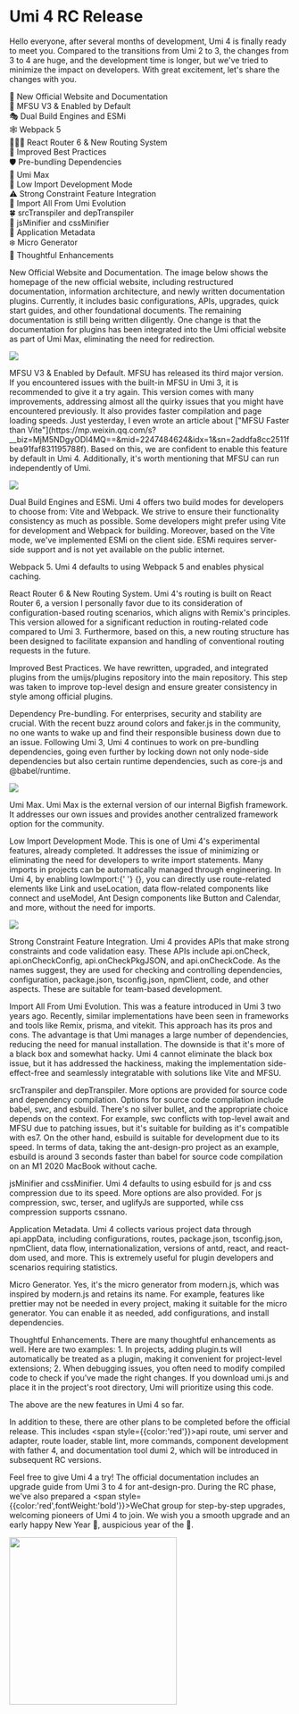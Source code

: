# Umi 4 RC Release

Hello everyone, after several months of development, Umi 4 is finally ready to meet you. Compared to the transitions from Umi 2 to 3, the changes from 3 to 4 are huge, and the development time is longer, but we've tried to minimize the impact on developers. With great excitement, let's share the changes with you.

🎉 New Official Website and Documentation<br /> 🚀 MFSU V3 & Enabled by Default<br /> 🎭 Dual Build Engines and ESMi<br /> 🕸 Webpack 5<br /> ⛹🏾‍♂️ React Router 6 & New Routing System<br /> 🐹 Improved Best Practices<br /> 🛡️ Pre-bundling Dependencies<br /> 🤺 Umi Max<br /> 🐛 Low Import Development Mode<br /> ⚠️ Strong Constraint Feature Integration<br /> 🎈 Import All From Umi Evolution<br /> 🍀 srcTranspiler and depTranspiler<br /> 🌼 jsMinifier and cssMinifier<br /> 🌸 Application Metadata<br /> ❄️ Micro Generator<br /> 🧪 Thoughtful Enhancements<br />

<p>
  <span style={{ color: 'red', fontWeight: 'bold' }}>New Official Website and Documentation.</span>
  The image below shows the homepage of the new official website, including restructured documentation, information architecture, and newly written documentation plugins. Currently, it includes basic configurations, APIs, upgrades, quick start guides, and other foundational documents. The remaining documentation is still being written diligently. One change is that the documentation for plugins has been integrated into the Umi official website as part of Umi Max, eliminating the need for redirection.
</p>

![](https://img.alicdn.com/imgextra/i1/O1CN014dDq4L1Zc3guRwcse_!!6000000003214-2-tps-1600-941.png)

<p>
  <span style={{ color: 'red', fontWeight: 'bold' }}>MFSU V3 & Enabled by Default.</span>
  MFSU has released its third major version. If you encountered issues with the built-in MFSU in Umi 3, it is recommended to give it a try again. This version comes with many improvements, addressing almost all the quirky issues that you might have encountered previously. It also provides faster compilation and page loading speeds. Just yesterday, I even wrote an article about
  ["MFSU Faster than Vite"](https://mp.weixin.qq.com/s?__biz=MjM5NDgyODI4MQ==&mid=2247484624&idx=1&sn=2addfa8cc2511fbea91faf831195788f). Based on this, we are confident to enable this feature by default in Umi 4. Additionally, it's worth mentioning that MFSU can run independently of Umi.
</p>

![](https://img.alicdn.com/imgextra/i2/O1CN01Znj8HD1mCwz72voXv_!!6000000004919-2-tps-1600-807.png)

<p>
  <span style={{ color: 'red', fontWeight: 'bold' }}>Dual Build Engines and ESMi.</span>
  Umi 4 offers two build modes for developers to choose from: Vite and Webpack. We strive to ensure their functionality consistency as much as possible. Some developers might prefer using Vite for development and Webpack for building. Moreover, based on the Vite mode, we've implemented ESMi on the client side. ESMi requires server-side support and is not yet available on the public internet.
</p>

<p>
  <span style={{ color: 'red', fontWeight: 'bold' }}>Webpack 5.</span> Umi 4
  defaults to using Webpack 5 and enables physical caching.
</p>

<p>
  <span style={{ color: 'red', fontWeight: 'bold' }}>
    React Router 6 & New Routing System.
  </span>
  Umi 4's routing is built on React Router 6, a version I personally favor due to its consideration of configuration-based routing scenarios, which aligns with Remix's principles. This version allowed for a significant reduction in routing-related code compared to Umi 3. Furthermore, based on this, a new routing structure has been designed to facilitate expansion and handling of conventional routing requests in the future.
</p>

<p>
  <span style={{ color: 'red', fontWeight: 'bold' }}>Improved Best Practices.</span>
  We have rewritten, upgraded, and integrated plugins from the umijs/plugins repository into the main repository. This step was taken to improve top-level design and ensure greater consistency in style among official plugins.
</p>

<p>
  <span style={{ color: 'red', fontWeight: 'bold' }}>Dependency Pre-bundling.</span>
  For enterprises, security and stability are crucial. With the recent buzz around colors and faker.js in the community, no one wants to wake up and find their responsible business down due to an issue. Following Umi 3, Umi 4 continues to work on pre-bundling dependencies, going even further by locking down not only node-side dependencies but also certain runtime dependencies, such as core-js and @babel/runtime.
</p>

![](https://img.alicdn.com/imgextra/i1/O1CN01h44iJg1T09DNuYOlm_!!6000000002319-2-tps-1600-758.png)

<p>
  <span style={{ color: 'red', fontWeight: 'bold' }}>Umi Max.</span> Umi Max
  is the external version of our internal Bigfish framework. It addresses our own issues and provides another centralized framework option for the community.
</p>

<p>
  <span style={{ color: 'red', fontWeight: 'bold' }}>
    Low Import Development Mode.
  </span>
  This is one of Umi 4's experimental features, already completed. It addresses the issue of minimizing or eliminating the need for developers to write import statements. Many imports in projects can be automatically managed through engineering. In Umi 4, by enabling lowImport:{' '}
  {}, you can directly use route-related elements like Link and useLocation, data flow-related components like connect and useModel, Ant Design components like Button and Calendar, and more, without the need for imports.
</p>

![](https://img.alicdn.com/imgextra/i4/O1CN0142Vcpt25kMZqjmioe_!!6000000007564-2-tps-1600-631.png)

<p>
  <span style={{ color: 'red', fontWeight: 'bold' }}>Strong Constraint Feature Integration.</span> Umi
  4 provides APIs that make strong constraints and code validation easy. These APIs include
  api.onCheck, api.onCheckConfig, api.onCheckPkgJSON, and
  api.onCheckCode. As the names suggest, they are used for checking and controlling dependencies, configuration, package.json, tsconfig.json, npmClient, code, and other aspects. These are suitable for team-based development.
</p>

<p>
  <span style={{ color: 'red', fontWeight: 'bold' }}>
    Import All From Umi Evolution.
  </span>
  This was a feature introduced in Umi 3 two years ago. Recently, similar implementations have been seen in frameworks and tools like Remix, prisma, and vitekit. This approach has its pros and cons. The advantage is that Umi manages a large number of dependencies, reducing the need for manual installation. The downside is that it's more of a black box and somewhat hacky. Umi 4 cannot eliminate the black box issue, but it has addressed the hackiness, making the implementation side-effect-free and seamlessly integratable with solutions like Vite and MFSU.
</p>

<p>
  <span style={{ color: 'red', fontWeight: 'bold' }}>
    srcTranspiler and depTranspiler.
  </span>
  More options are provided for source code and dependency compilation. Options for source code compilation include babel, swc, and esbuild. There's no silver bullet, and the appropriate choice depends on the context. For example, swc conflicts with top-level await and MFSU due to patching issues, but it's suitable for building as it's compatible with es7. On the other hand, esbuild is suitable for development due to its speed. In terms of data, taking the ant-design-pro project as an example, esbuild is around 3 seconds faster than babel for source code compilation on an M1 2020 MacBook without cache.
</p>

<p>
  <span style={{ color: 'red', fontWeight: 'bold' }}>
    jsMinifier and cssMinifier.
  </span>
  Umi 4 defaults to using esbuild for js and css compression due to its speed. More options are also provided. For js compression, swc, terser, and uglifyJs are supported, while css compression supports cssnano.
</p>

<p>
  <span style={{ color: 'red', fontWeight: 'bold' }}>Application Metadata.</span> Umi 4
  collects various project data through api.appData, including configurations, routes, package.json, tsconfig.json, npmClient, data flow, internationalization, versions of antd, react, and react-dom used, and more. This is extremely useful for plugin developers and scenarios requiring statistics.
</p>

<p>
  <span style={{ color: 'red', fontWeight: 'bold' }}>Micro Generator.</span> Yes, it's the micro generator from modern.js, which was inspired by modern.js and retains its name. For example, features like prettier may not be needed in every project, making it suitable for the micro generator. You can enable it as needed, add configurations, and install dependencies.
</p>

<p>
  <span style={{ color: 'red', fontWeight: 'bold' }}>Thoughtful Enhancements.</span>
  There are many thoughtful enhancements as well. Here are two examples: 1. In projects, adding plugin.ts will automatically be treated as a plugin, making it convenient for project-level extensions; 2. When debugging issues, you often need to modify compiled code to check if you've made the right changes. If you download umi.js and place it in the project's root directory, Umi will prioritize using this code.
</p>

The above are the new features in Umi 4 so far.

In addition to these, there are other plans to be completed before the official release. This includes <span style={{color:'red'}}>api route, umi server and adapter, route loader, stable lint, more commands, component development with father 4, and documentation tool dumi 2</span>, which will be introduced in subsequent RC versions.

Feel free to give Umi 4 a try! The official documentation includes an upgrade guide from Umi 3 to 4 for ant-design-pro. During the RC phase, we've also prepared a <span style={{color:'red',fontWeight:'bold'}}>WeChat group for step-by-step upgrades</span>, welcoming pioneers of Umi 4 to join. We wish you a smooth upgrade and an early happy New Year 🧨, auspicious year of the 🐯.

<p>
  <img
    src="https://img.alicdn.com/imgextra/i4/O1CN01QmMTeR1jd6l2cwHQh_!!6000000004570-0-tps-1170-1500.jpg"
    width="300"
  />
</p>
